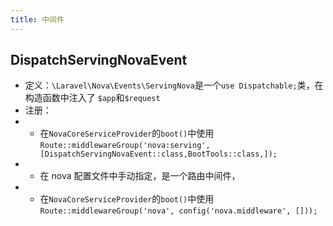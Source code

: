```yaml
---
title: 中间件
---
```


## DispatchServingNovaEvent

- 定义：`\Laravel\Nova\Events\ServingNova`是一个`use Dispatchable;`类，在构造函数中注入了 `$app`和`$request`
- 注册：
- - 在`NovaCoreServiceProvider`的`boot()`中使用 `Route::middlewareGroup('nova:serving', [DispatchServingNovaEvent::class,BootTools::class,]);`
- - 在 nova 配置文件中手动指定，是一个路由中间件，
- - 在`NovaCoreServiceProvider`的`boot()`中使用 `Route::middlewareGroup('nova', config('nova.middleware', []));`

